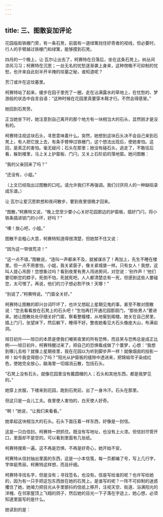 ```yaml
---
---
---
```

title: 三、图散妄加评论
---




花园临街铁栅门旁，有一条石凳，前面有一道绿篱挡住好奇者的视线，但必要时，行人的手臂越过铁栅门和绿篱，能够摸到石凳。

四月的一个晚上，让·瓦尔让出去了，柯赛特在日落后，坐在这条石凳上。树丛间凉风习习；柯赛特在沉思；一丝无名的忧愁逐渐袭上身来，这种傍晚不可抑制的忧愁，也许来自此刻半开半掩的坟墓之秘，谁知道呢？

芳汀或许在这坟墓里。

柯赛特站了起来，缓步在园子里兜了一圈，走在沾满露水的草地上，在忧愁的、梦游般的状态中自言自语：“这种时候在花园里真要穿木鞋才行。不然会得感冒。”

她回到石凳旁。

正当她坐下时，她注意到自己离开的那个地方有一块相当大的石头，显然刚才是没有的。

柯赛特注视这块石头，寻思意味着什么。突然，她想到这块石头决不会自己来到石凳上，有人把它放上去，有条手臂伸过铁栅门，这个想法出现后，使她害怕。这回，是真正的害怕。毫无疑问；石头在那里；她没有碰石头，逃走了，不敢往后看，躲到楼里，马上关上护窗板、门闩，又关上石阶前的落地窗。她问图散：

“我的父亲回来了吗？”

“还没有，小姐。”

（上文已经指出过图散的口吃。请允许我们不再强调。我们讨厌将人的一种缺陷录成乐谱。）

让·瓦尔让爱沉思默想和夜间散步，要到夜里很晚才回来。

“图散，”柯赛特又说，“晚上您至少要小心关好花园那边的护窗板，插好门闩，将小铁条插进锁门的小环，好吗？”

“噢！放心吧，小姐。”

图散不会粗心大意，柯赛特知道得很清楚，但她禁不住又说：

“因为这一带很荒凉！”

“这一点不错，”图散说，“连叫一声都来不及，就被谋杀了！再加上，先生不睡在楼里。但一点不用害怕，小姐，我关紧窗子，像关紧城堡一样。只有女人！我想，这叫人提心吊胆！您想象过吗？看到夜里有男人闯进房间，对您说：‘别作声！’他们要切断您的脖子。死倒不怕，死就死吧，人人都清楚总有一死，但感到这些人要碰您，太可憎了。再说，他们的刀子想必割不快！天哪！”

“别说了，”柯赛特说。“门窗全关好。”

柯赛特让图散的即兴台词吓坏了，也许又想起上星期见鬼的事，甚至不敢对图散说：“您去看看放在石凳上的石头吧！”生怕再打开通花园那扇门，“那些男人”要进来。她让图散处处仔细关好门窗，察看整幢楼，从地窖到阁楼。她关在自己房里，插上门闩，张望床下，然后躺下，睡得不好。整夜她看见大石头像座大山，布满岩洞。

旭日初升——旭日的本质是使我们嘲笑夜里的所有恐怖，而且笑与恐怖总是成正比例——旭日初升，柯赛特醒过来了，把自己的恐惧看成做了个噩梦，心想：“我想到哪儿去啦？就像上星期夜里，我在花园以为听到脚步声一样！就像烟囱的投影一样！如今我变得胆小了吗？”阳光从护窗板的缝隙中透进来，把锦缎帘子染成红色，使她完全放心，脑海里一切烟消云散，包括石头。

“石凳上没有石头，就像花园里没有戴圆帽的人；石头和其他东西，都是我梦见的。”

她穿上衣服，下楼来到花园，跑到石凳前，出了一身冷汗。石头在那里。

但这只是一会儿工夫。夜里使人害怕的，白天使人好奇。

“啊！”她说，“让我们来看看。”

她拿起这块相当大的石头。石头下面压着一样东西，好像是一封信。

这是一只白信封。柯赛特一把抓住。既没有写地址，也没有上火漆。但信封尽管开口，里面却不是空的。可以看到里面有几张纸。

柯赛特搜索一遍。这不再是恐惧，不再是好奇心，她开始不安。

柯赛特从信封抽出里面的东西，这是一小本信笺，每一页都编了号，写上几行字，字体挺秀丽，柯赛特这样想，而且纤细。

柯赛特寻找名字，但是没有；寻找签名，也没有。信是写给谁的呢？也许写给她的，因为有一只手把这包东西放在她的石凳上。是谁写的呢？一阵不可抑制的迷惑攫住了她，她竭力把目光从手里颤抖的信纸上移开，注视天空、街道、浴满阳光的洋槐、在邻家屋顶上飞翔的鸽子，然后她的目光一下子落在字迹上，她心想，必须知道里面写的是什么。

她读到的是：